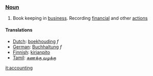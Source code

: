 === [[Noun]] ===

#Book keeping in [[business]]. Recording [[financial]] and other [[action]]s

==== Translations ====

*[[Dutch]]: [[boekhouding]] ''f''
*[[German]]: [[Buchhaltung]] ''f''
*[[Finnish]]: [[kirjanpito]]
*[[Tamil]]: [[கணக்கு வழக்கு]]

[[it:accounting]]